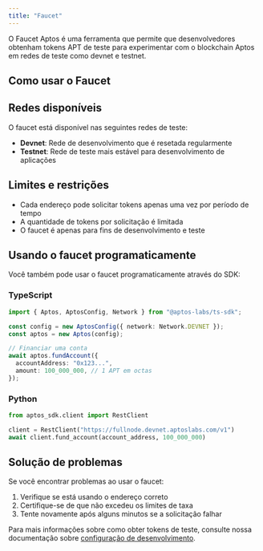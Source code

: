 ```yaml
---
title: "Faucet"
---
```



O Faucet Aptos é uma ferramenta que permite que desenvolvedores obtenham tokens APT de teste para experimentar com o blockchain Aptos em redes de teste como devnet e testnet.

## Como usar o Faucet

<Faucet />

## Redes disponíveis

O faucet está disponível nas seguintes redes de teste:

- **Devnet**: Rede de desenvolvimento que é resetada regularmente
- **Testnet**: Rede de teste mais estável para desenvolvimento de aplicações

## Limites e restrições

- Cada endereço pode solicitar tokens apenas uma vez por período de tempo
- A quantidade de tokens por solicitação é limitada
- O faucet é apenas para fins de desenvolvimento e teste

## Usando o faucet programaticamente

Você também pode usar o faucet programaticamente através do SDK:

### TypeScript

```typescript
import { Aptos, AptosConfig, Network } from "@aptos-labs/ts-sdk";

const config = new AptosConfig({ network: Network.DEVNET });
const aptos = new Aptos(config);

// Financiar uma conta
await aptos.fundAccount({
  accountAddress: "0x123...",
  amount: 100_000_000, // 1 APT em octas
});
```

### Python

```python
from aptos_sdk.client import RestClient

client = RestClient("https://fullnode.devnet.aptoslabs.com/v1")
await client.fund_account(account_address, 100_000_000)
```

## Solução de problemas

Se você encontrar problemas ao usar o faucet:

1. Verifique se está usando o endereço correto
2. Certifique-se de que não excedeu os limites de taxa
3. Tente novamente após alguns minutos se a solicitação falhar

Para mais informações sobre como obter tokens de teste, consulte nossa documentação sobre [configuração de desenvolvimento](/pt/build/get-started/developer-setup).
